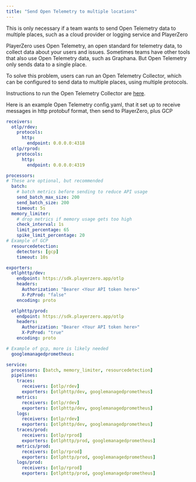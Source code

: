 ```yaml
---
title: "Send Open Telemetry to multiple locations"
---
```


<Warning>
This is only necessary if a team wants to send Open Telemetry data to multiple places,
  such as a cloud provider or logging service and PlayerZero
</Warning>

PlayerZero uses Open Telemetry, an open standard for telemetry data, to collect data
about your users and issues.  Sometimes teams have other tools that also use Open
Telemetry data, such as Graphana.  But Open Telemetry only sends data to a single place.

To solve this problem, users can run an Open Telemetry Collector, which can be configured
to send data to multiple places, using multiple protocols.

Instructions to run the Open Telemetry Collector are [here](https://opentelemetry.io/docs/collector/).

Here is an example Open Telemetry config.yaml, that it set up to receive messages in http protobuf format, then send
to PlayerZero, plus GCP
```yaml
receivers:
  otlp/rdev:
    protocols:
      http:
        endpoint: 0.0.0.0:4318
  otlp/rprod:
    protocols:
      http:
        endpoint: 0.0.0.0:4319

processors:
# These are optional, but recommended
  batch:
    # batch metrics before sending to reduce API usage
    send_batch_max_size: 200
    send_batch_size: 200
    timeout: 5s
  memory_limiter:
    # drop metrics if memory usage gets too high
    check_interval: 1s
    limit_percentage: 65
    spike_limit_percentage: 20
# Example of GCP
  resourcedetection:
    detectors: [gcp]
    timeout: 10s

exporters:
  otlphttp/dev:
    endpoint: https://sdk.playerzero.app/otlp
    headers:
      Authorization: "Bearer <Your API token here>"
      X-PzProd: "false"
    encoding: proto

  otlphttp/prod:
    endpoint: https://sdk.playerzero.app/otlp
    headers:
      Authorization: "Bearer <Your API token here>"
      X-PzProd: "true"
    encoding: proto

# Example of gcp, more is likely needed
  googlemanagedprometheus:

service:
  processors: [batch, memory_limiter, resourcedetection]
  pipelines:
    traces:
      receivers: [otlp/rdev]
      exporters: [otlphttp/dev, googlemanagedprometheus]
    metrics:
      receivers: [otlp/rdev]
      exporters: [otlphttp/dev, googlemanagedprometheus]
    logs:
      receivers: [otlp/rdev]
      exporters: [otlphttp/dev, googlemanagedprometheus]
    traces/prod:
      receivers: [otlp/rprod]
      exporters: [otlphttp/prod, googlemanagedprometheus]
    metrics/prod:
      receivers: [otlp/rprod]
      exporters: [otlphttp/prod, googlemanagedprometheus]
    logs/prod:
      receivers: [otlp/rprod]
      exporters: [otlphttp/prod, googlemanagedprometheus]
```
